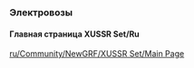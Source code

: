 === Электровозы ===


====Главная страница XUSSR Set/Ru====
[[ru/Community/NewGRF/XUSSR Set/Main Page]]